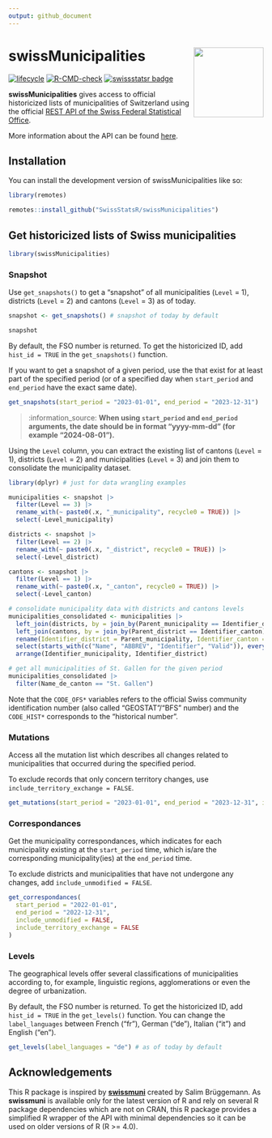 ```yaml
---
output: github_document
---
```


<!-- README.md is generated from README.Rmd. Please edit that file -->

# swissMunicipalities <img src="man/figures/logo.png" align="right" height="138" />

<!-- badges: start -->
[![lifecycle](https://lifecycle.r-lib.org/articles/figures/lifecycle-experimental.svg)](https://github.com/swissStatsR/swissMunicipalities/)
[![R-CMD-check](https://github.com/SwissStatsR/swissMunicipalities/actions/workflows/R-CMD-check.yaml/badge.svg)](https://github.com/SwissStatsR/swissMunicipalities/actions/workflows/R-CMD-check.yaml)
[![swissstatsr badge](https://swissstatsr.r-universe.dev/badges/:name)](https://swissstatsr.r-universe.dev/)
<!-- badges: end -->

**swissMunicipalities** gives access to official historicized lists of municipalities of Switzerland using the official [REST API of the Swiss Federal Statistical Office](https://www.bfs.admin.ch/bfs/de/home/dienstleistungen/forschung/api/api-gemeinde.html).

More information about the API can be found [here](https://www.bfs.admin.ch/bfs/de/home/dienstleistungen/forschung/api/api-gemeinde.html).

## Installation

You can install the development version of swissMunicipalities like so:

``` r
library(remotes)

remotes::install_github("SwissStatsR/swissMunicipalities")
```

## Get historicized lists of Swiss municipalities

```r
library(swissMunicipalities)
```

### Snapshot

Use `get_snapshots()` to get a "snapshot" of all municipalities (`Level` = 1), districts (`Level` = 2) and cantons (`Level` = 3) as of today.

```r
snapshot <- get_snapshots() # snapshot of today by default

snapshot
```

By default, the FSO number is returned. To get the historicized ID, add `hist_id = TRUE` in the `get_snapshots()` function.

If you want to get a snapshot of a given period, use the  that exist for at least part of the specified period (or of a specified day when `start_period` and `end_period` have the exact same date).

```r
get_snapshots(start_period = "2023-01-01", end_period = "2023-12-31")
```

> :information_source: **When using `start_period` and `end_period` arguments, the date should be in format "yyyy-mm-dd" (for example "2024-08-01").**

Using the `Level` column, you can extract the existing list of cantons (`Level` = 1), districts (`Level` = 2) and municipalities (`Level` = 3) and join them to consolidate the municipality dataset.

```r
library(dplyr) # just for data wrangling examples

municipalities <- snapshot |> 
  filter(Level == 3) |>
  rename_with(~ paste0(.x, "_municipality", recycle0 = TRUE)) |>
  select(-Level_municipality)

districts <- snapshot |> 
  filter(Level == 2) |>
  rename_with(~ paste0(.x, "_district", recycle0 = TRUE)) |>
  select(-Level_district)

cantons <- snapshot |> 
  filter(Level == 1) |>
  rename_with(~ paste0(.x, "_canton", recycle0 = TRUE)) |>
  select(-Level_canton)

# consolidate municipality data with districts and cantons levels
municipalities_consolidated <- municipalities |>
  left_join(districts, by = join_by(Parent_municipality == Identifier_district)) |>
  left_join(cantons, by = join_by(Parent_district == Identifier_canton)) |>
  rename(Identifier_district = Parent_municipality, Identifier_canton = Parent_district) |>
  select(starts_with(c("Name", "ABBREV", "Identifier", "Valid")), everything()) |>
  arrange(Identifier_municipality, Identifier_district)

# get all municipalities of St. Gallen for the given period
municipalities_consolidated |>
  filter(Name_de_canton == "St. Gallen")
```

Note that the `CODE_OFS*` variables refers to the official Swiss community identification number (also called "GEOSTAT"/"BFS" number) and the `CODE_HIST*` corresponds to the "historical number".

### Mutations

Access all the mutation list which describes all changes related to municipalities that occurred during the specified period.

To exclude records that only concern territory changes, use `include_territory_exchange = FALSE`.

```r
get_mutations(start_period = "2023-01-01", end_period = "2023-12-31", include_territory_exchange = FALSE)
```

### Correspondances

Get the municipality correspondances, which indicates for each municipality existing at the `start_period` time, which is/are the corresponding municipality(ies) at the `end_period` time.

To exclude districts and municipalities that have not undergone any changes, add `include_unmodified = FALSE`.

```r
get_correspondances(
  start_period = "2022-01-01", 
  end_period = "2022-12-31", 
  include_unmodified = FALSE, 
  include_territory_exchange = FALSE
)
```

### Levels

The geographical levels offer several classifications of municipalities according to, for example, linguistic regions, agglomerations or even the degree of urbanization.

By default, the FSO number is returned. To get the historicized ID, add `hist_id = TRUE` in the `get_levels()` function. You can change the `label_languages` between French ("fr"), German ("de"), Italian ("it") and English ("en").

```r
get_levels(label_languages = "de") # as of today by default
```

## Acknowledgements

This R package is inspired by **[swissmuni](https://gitlab.com/rpkg.dev/swissmuni/)** created by Salim Brüggemann. As **swissmuni** is available only for the latest version of R and rely on several R package dependencies which are not on CRAN, this R package provides a simplified R wrapper of the API with minimal dependencies so it can be used on older versions of R (R >= 4.0).
